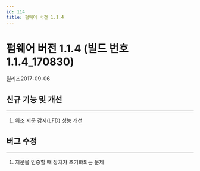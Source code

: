 ```yaml
---
id: 114
title: 펌웨어 버전 1.1.4
---
```


# 펌웨어 버전 1.1.4 (빌드 번호 1.1.4_170830)

릴리즈<Separator/>2017-09-06

## 신규 기능 및 개선

---

1. 위조 지문 감지(LFD) 성능 개선

## 버그 수정

---

<BugLists>

1. 지문을 인증할 때 장치가 초기화되는 문제

</BugLists>